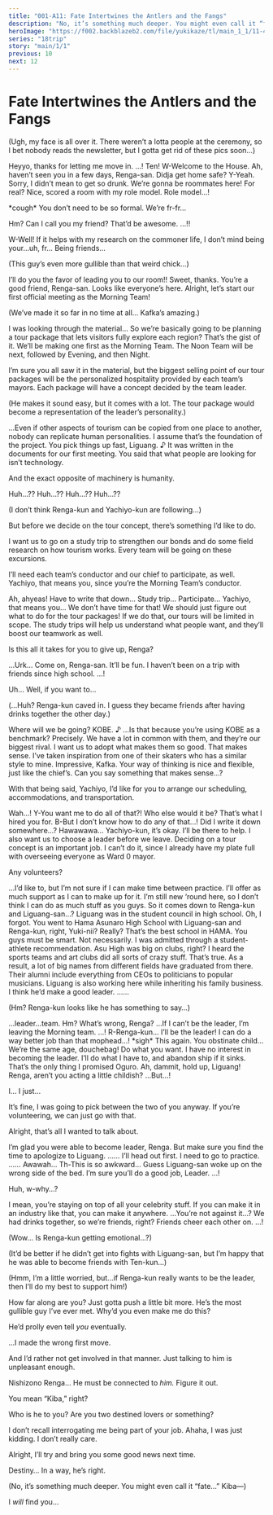 ```yaml
---
title: "001-A11: Fate Intertwines the Antlers and the Fangs"
description: "No, it’s something much deeper. You might even call it “fate…”"
heroImage: "https://f002.backblazeb2.com/file/yukikaze/tl/main_1_1/11-4.jpg"
series: "18trip"
story: "main/1/1"
previous: 10
next: 12
---
```



# Fate Intertwines the Antlers and the Fangs

<Divider loc="HAMA House" />

<StoryImg src="https://f002.backblazeb2.com/file/yukikaze/tl/main_1_1/11-1.jpg" alt="1" />

<Bubble character="Ten">
<p class="t">(Ugh, my face is all over it. There weren’t a lotta people at the ceremony, so I bet nobody reads the newsletter, but I gotta get rid of these pics soon…)</p>
</Bubble>

<Divider loc="HAMA House - Entryway" />

<StoryImg src="https://f002.backblazeb2.com/file/yukikaze/tl/main_1_1/11-2.jpg" alt="2" />

<Bubble character="Ten">
Heyyo, thanks for letting me move in.
</Bubble>

<Bubble character="Renga">
…! Ten! W-Welcome to the House.
</Bubble>

<Bubble character="Ten">
Ah, haven’t seen you in a few days, Renga-san. Didja get home safe?
</Bubble>

<Bubble character="Renga">
Y-Yeah. Sorry, I didn’t mean to get so drunk. We’re gonna be roommates here!
</Bubble>

<Bubble character="Ten">
For real? Nice, scored a room with my role model.
</Bubble>

<Bubble character="Renga">
Role model…!

&ast;cough&ast; You don’t need to be so formal. We’re fr-fr…
</Bubble>

<Bubble character="Ten">
Hm? Can I call you my friend? That’d be awesome.
</Bubble>

<Bubble character="Renga">
…!!

W-Well! If it helps with my research on the commoner life, I don’t mind being your…uh, fr… Being friends…
</Bubble>

<Bubble character="Ten">
<p class="t">(This guy’s even more gullible than that weird chick…)</p>
</Bubble>

<Bubble character="Renga">
I’ll do you the favor of leading you to our room!!
</Bubble>

<Bubble character="Ten">
Sweet, thanks. You’re a good friend, Renga-san.
</Bubble>

<Divider loc="HAMA House - Meeting Space" />

<StoryImg src="https://f002.backblazeb2.com/file/yukikaze/tl/main_1_1/11-3.jpg" alt="3" />

<Bubble character="Kafka">
Looks like everyone’s here. Alright, let’s start our first official meeting as the Morning Team!
</Bubble>

<Bubble mc>
<p class="t">(We’ve made it so far in no time at all… Kafka’s amazing.)</p>
</Bubble>

<Bubble character="Yukikaze">
I was looking through the material… So we’re basically going to be planning a tour package that lets visitors fully explore each region?
</Bubble>

<Bubble character="Kafka">
That’s the gist of it. We’ll be making one first as the Morning Team. The Noon Team will be next, followed by Evening, and then Night.

I’m sure you all saw it in the material, but the biggest selling point of our tour packages will be the personalized hospitality provided by each team’s mayors. Each package will have a concept decided by the team leader.
</Bubble>

<Bubble mc>
<p class="t">(He makes it sound easy, but it comes with a lot. The tour package would become a representation of the leader’s personality.)</p>
</Bubble>

<Bubble character="Liguang">
…Even if other aspects of tourism can be copied from one place to another, nobody can replicate human personalities. I assume that’s the foundation of the project.
</Bubble>

<Bubble character="Kafka">
You pick things up fast, Liguang.&nbsp;♪
</Bubble>

<Bubble character="Liguang">
It was written in the documents for our first meeting. You said that what people are looking for isn’t technology.

And the exact opposite of machinery is humanity.
</Bubble>

<Bubble character="Renga">
Huh…?? Huh…??
</Bubble>

<Bubble character="Yachiyo">
Huh…?? Huh…??
</Bubble>

<Bubble mc>
<p class="t">(I don’t think Renga-kun and Yachiyo-kun are following…)</p>
</Bubble>

<Bubble character="Kafka">
But before we decide on the tour concept, there’s something I’d like to do.

I want us to go on a study trip to strengthen our bonds and do some field research on how tourism works. Every team will be going on these excursions.

I’ll need each team’s conductor and our chief to participate, as well. Yachiyo, that means you, since you’re the Morning Team’s conductor.
</Bubble>

<Bubble character="Yachiyo">
Ah, ahyeas! Have to write that down… Study trip… Participate… Yachiyo, that means you…
</Bubble>

<Bubble character="Renga">
We don’t have time for that! We should just figure out what to do for the tour packages!
</Bubble>

<Bubble character="Kafka">
If we do that, our tours will be limited in scope. The study trips will help us understand what people want, and they’ll boost our teamwork as well.

Is this all it takes for you to give up, Renga?
</Bubble>

<Bubble character="Renga">
…Urk…
</Bubble>

<Bubble character="Ten">
Come on, Renga-san. It’ll be fun. I haven’t been on a trip with friends since high school.
</Bubble>

<Bubble character="Renga">
…!

Uh… Well, if you want to…
</Bubble>

<Bubble mc>
<p class="t">(…Huh? Renga-kun caved in. I guess they became friends after having drinks together the other day.)</p>
</Bubble>

<Bubble character="Liguang">
Where will we be going?
</Bubble>

<Bubble character="Kafka">
KOBE.&nbsp;♪
</Bubble>

<Bubble character="Liguang">
…Is that because you’re using KOBE as a benchmark?
</Bubble>

<Bubble character="Kafka">
Precisely. We have a lot in common with them, and they’re our biggest rival. I want us to adopt what makes them so good.
</Bubble>

<Bubble character="Yukikaze">
That makes sense. I’ve taken inspiration from one of their skaters who has a similar style to mine. Impressive, Kafka. Your way of thinking is nice and flexible, just like the chief’s.
</Bubble>

<Bubble character="Kafka">
Can you say something that makes sense…?

With that being said, Yachiyo, I’d like for you to arrange our scheduling, accommodations, and transportation.
</Bubble>

<Bubble character="Yachiyo">
Wah…! Y-You want me to do all of that?!
</Bubble>

<Bubble character="Kafka">
Who else would it be? That’s what I hired you for.
</Bubble>

<Bubble character="Yachiyo">
B-But I don’t know how to do any of that…! Did I write it down somewhere…? Hawawawa…
</Bubble>

<Bubble mc>
Yachiyo-kun, it’s okay. I’ll be there to help.
</Bubble>

<Bubble character="Kafka">
I also want us to choose a leader before we leave. Deciding on a tour concept is an important job. I can’t do it, since I already have my plate full with overseeing everyone as Ward 0 mayor.

Any volunteers?
</Bubble>

<Bubble character="Yukikaze">
…I’d like to, but I’m not sure if I can make time between practice. I’ll offer as much support as I can to make up for it.
</Bubble>

<Bubble character="Ten">
I’m still new ‘round here, so I don’t think I can do as much stuff as you guys.
</Bubble>

<Bubble mc>
So it comes down to Renga-kun and Liguang-san…?
</Bubble>

<Bubble character="Yukikaze">
Liguang was in the student council in high school.
</Bubble>

<Bubble mc>
Oh, I forgot. You went to <span class="green">Hama Asunaro High School</span> with Liguang-san and Renga-kun, right, Yuki-nii?
</Bubble>

<Bubble character="Ten">
Really? That’s the best school in HAMA. You guys must be smart.
</Bubble>

<Bubble character="Yukikaze">
Not necessarily. I was admitted through a student-athlete recommendation.
</Bubble>

<Bubble character="Ten">
Asu High was big on clubs, right? I heard the sports teams and art clubs did all sorts of crazy stuff.
</Bubble>

<Bubble character="Kafka">
That’s true. As a result, a lot of big names from different fields have graduated from there. Their alumni include everything from CEOs to politicians to popular musicians.
</Bubble>

<Bubble character="Yukikaze">
Liguang is also working here while inheriting his family business. I think he’d make a good leader.
</Bubble>

<Bubble character="Renga">
……
</Bubble>

<Bubble mc>
<p class="t">(Hm? Renga-kun looks like he has something to say…)</p>
</Bubble>

<Bubble character="Renga">
…leader…team.
</Bubble>

<Bubble character="Yukikaze">
Hm? What’s wrong, Renga?
</Bubble>

<Bubble character="Renga">
…If I can’t be the leader, I’m leaving the Morning team.
</Bubble>

<Bubble mc>
…! R-Renga-kun…
</Bubble>

<Bubble character="Renga">
I’ll be the leader! I can do a way better job than that mophead…!
</Bubble>

<Bubble character="Liguang">
&ast;sigh&ast; This again. You obstinate child…
</Bubble>

<Bubble character="Renga">
We’re the same age, douchebag!
</Bubble>

<Bubble character="Liguang">
Do what you want. I have no interest in becoming the leader. I’ll do what I have to, and abandon ship if it sinks. That’s the only thing I promised Oguro.
</Bubble>

<Bubble character="Renga">
Ah, dammit, hold up, Liguang!
</Bubble>

<Bubble character="Kafka">
Renga, aren’t you acting a little childish?
</Bubble>

<Bubble character="Renga">
…But…!

I… I just…
</Bubble>

<Bubble character="Kafka">
It’s fine, I was going to pick between the two of you anyway. If you’re volunteering, we can just go with that.

Alright, that’s all I wanted to talk about.
</Bubble>

<Bubble character="Yukikaze">
I’m glad you were able to become leader, Renga. But make sure you find the time to apologize to Liguang.
</Bubble>

<Bubble character="Renga">
……
</Bubble>

<Bubble character="Yukikaze">
I’ll head out first. I need to go to practice.
</Bubble>

<Bubble mc>
……
</Bubble>

<Bubble character="Yachiyo">
Awawah… Th-This is so awkward…
</Bubble>

<Bubble character="Ten">
Guess Liguang-san woke up on the wrong side of the bed. I’m sure you’ll do a good job, Leader.
</Bubble>

<Bubble character="Renga">
…!

Huh, w-why…?
</Bubble>

<Bubble character="Ten">
I mean, you’re staying on top of all your celebrity stuff. If you can make it in an industry like that, you can make it anywhere.
</Bubble>

<Bubble character="Renga">
…You’re not against it…?
</Bubble>

<Bubble character="Ten">
We had drinks together, so we’re friends, right? Friends cheer each other on.
</Bubble>

<Bubble character="Renga">
…!
</Bubble>

<Bubble mc>
<p class="t">(Wow… Is Renga-kun getting emotional…?)</p>

<p class="t">(It’d be better if he didn’t get into fights with Liguang-san, but I’m happy that he was able to become friends with Ten-kun…)</p>

<p class="t">(Hmm, I’m a little worried, but…if Renga-kun really wants to be the leader, then I’ll do my best to support him!)</p>
</Bubble>

<Divider loc="HAMA House - 3F Balcony" />

<StoryImg src="https://f002.backblazeb2.com/file/yukikaze/tl/main_1_1/11-4.jpg" alt="4" />

<Bubble character="Liguang">
How far along are you?
</Bubble>

<Bubble character="Ten">
Just gotta push a little bit more. He’s the most gullible guy I’ve ever met. Why’d you even make me do this?

He’d prolly even tell _you_ eventually.
</Bubble>

<Bubble character="Liguang">
…I made the wrong first move.

And I’d rather not get involved in that manner. Just talking to him is unpleasant enough.

Nishizono Renga… He must be connected to _him._ Figure it out.
</Bubble>

<Bubble character="Ten">
You mean “Kiba,” right?

Who is he to you? Are you two destined lovers or something?
</Bubble>

<Bubble character="Liguang">
I don’t recall interrogating me being part of your job.
</Bubble>

<Bubble character="Ten">
Ahaha, I was just kidding. I don’t really care.

Alright, I’ll try and bring you some good news next time.
</Bubble>

<Bubble character="Liguang">
Destiny… In a way, he’s right.

<p class="t">(No, it’s something much deeper. You might even call it “fate…” Kiba&NoBreak;—)</p>

I _will_ find you…
</Bubble>
